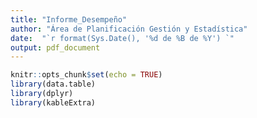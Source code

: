 ```yaml
---
title: "Informe_Desempeño"
author: "Área de Planificación Gestión y Estadística"
date:  "`r format(Sys.Date(), '%d de %B de %Y') `"
output: pdf_document
---
```


```r
knitr::opts_chunk$set(echo = TRUE)
library(data.table)
library(dplyr)
library(kableExtra)

```




\pagebreak
